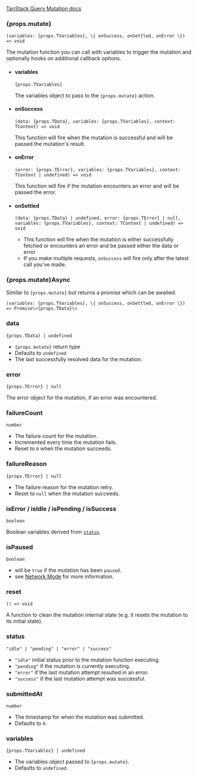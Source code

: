 [TanStack Query Mutation docs](https://tanstack.com/query/v5/docs/react/reference/useMutation)

### {props.mutate}

<p className="vocs_Paragraph">
<code className="vocs_Code">(variables: {props.TVariables}, \{ onSuccess, onSettled, onError \}) => void</code>
</p>

The mutation function you can call with variables to trigger the mutation and optionally hooks on additional callback options.

- #### variables

  <p className="vocs_Paragraph">
  <code className="vocs_Code">{props.TVariables}</code>
  </p>

  The variables object to pass to the <code className="vocs_Code">{props.mutate}</code> action.

- #### onSuccess

  <p className="vocs_Paragraph">
  <code className="vocs_Code">(data: {props.TData}, variables: {props.TVariables}, context: TContext) => void</code>
  </p>

  This function will fire when the mutation is successful and will be passed the mutation's result.

- #### onError

  <p className="vocs_Paragraph">
  <code className="vocs_Code">(error: {props.TError}, variables: {props.TVariables}, context: TContext | undefined) => void</code>
  </p>

  This function will fire if the mutation encounters an error and will be passed the error.

- #### onSettled

  <p className="vocs_Paragraph">
  <code className="vocs_Code">(data: {props.TData} | undefined, error: {props.TError} | null, variables: {props.TVariables}, context: TContext | undefined) => void</code>
  </p>

  - This function will fire when the mutation is either successfully fetched or encounters an error and be passed either the data or error
  - If you make multiple requests, `onSuccess` will fire only after the latest call you've made.

### {props.mutate}Async

Similar to <code className="vocs_Code">{props.mutate}</code> but returns a promise which can be awaited.

<p className="vocs_Paragraph">
<code className="vocs_Code">(variables: {props.TVariables}, \{ onSuccess, onSettled, onError \}) => Promise\<{props.TData}\></code>
</p>

### data

<p className="vocs_Paragraph">
<code className="vocs_Code">{props.TData} | undefined</code>
</p>

- <code className="vocs_Code">{props.mutate}</code> return type
- Defaults to `undefined`
- The last successfully resolved data for the mutation.

### error

<p className="vocs_Paragraph">
<code className="vocs_Code">{props.TError} | null</code>
</p>

The error object for the mutation, if an error was encountered.

### failureCount

`number`

- The failure count for the mutation.
- Incremented every time the mutation fails.
- Reset to `0` when the mutation succeeds.

### failureReason

<p className="vocs_Paragraph">
<code className="vocs_Code">{props.TError} | null</code>
</p>

- The failure reason for the mutation retry.
- Reset to `null` when the mutation succeeds.

### isError / isIdle / isPending / isSuccess

`boolean`

Boolean variables derived from [`status`](#status).

### isPaused

`boolean`

- will be `true` if the mutation has been `paused`.
- see [Network Mode](https://tanstack.com/query/v5/docs/react/guides/network-mode) for more information.

### reset

`() => void`

A function to clean the mutation internal state (e.g. it resets the mutation to its initial state).

### status

`"idle" | "pending" | "error" | "success"`

- `"idle"` initial status prior to the mutation function executing.
- `"pending"` if the mutation is currently executing.
- `"error"` if the last mutation attempt resulted in an error.
- `"success"` if the last mutation attempt was successful.

### submittedAt

`number`

- The timestamp for when the mutation was submitted.
- Defaults to `0`.

### variables

<p className="vocs_Paragraph">
<code className="vocs_Code">{props.TVariables} | undefined</code>
</p>

- The variables object passed to <code className="vocs_Code">{props.mutate}</code>.
- Defaults to `undefined`.
